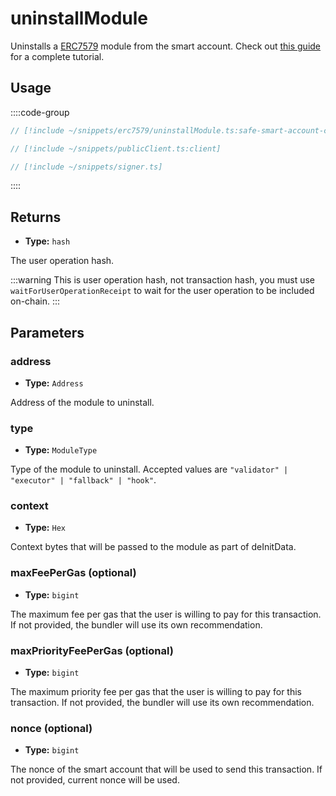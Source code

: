 # uninstallModule

Uninstalls a [ERC7579](https://eips.ethereum.org/EIPS/eip-7579) module from the smart account. Check out [this guide](/permissionless/how-to/accounts/user-erc7579-actions) for a complete tutorial.

## Usage

::::code-group

```ts [example.ts]
// [!include ~/snippets/erc7579/uninstallModule.ts:safe-smart-account-client]
```

```ts [publicClient.ts]
// [!include ~/snippets/publicClient.ts:client]
```

```ts [signer.ts]
// [!include ~/snippets/signer.ts]
```

::::

## Returns

- **Type:** `hash`

The user operation hash.

:::warning
This is user operation hash, not transaction hash, you must use `waitForUserOperationReceipt` to wait for the user operation to be included on-chain.
:::

## Parameters

### address

- **Type:** `Address`

Address of the module to uninstall.

### type

- **Type:** `ModuleType`

Type of the module to uninstall. Accepted values are `"validator" | "executor" | "fallback" | "hook"`.

### context

- **Type:** `Hex`

Context bytes that will be passed to the module as part of deInitData.

### maxFeePerGas (optional)

- **Type:** `bigint`

The maximum fee per gas that the user is willing to pay for this transaction. If not provided, the bundler will use its own recommendation.

### maxPriorityFeePerGas (optional)

- **Type:** `bigint`

The maximum priority fee per gas that the user is willing to pay for this transaction. If not provided, the bundler will use its own recommendation.

### nonce (optional)

- **Type:** `bigint`

The nonce of the smart account that will be used to send this transaction. If not provided, current nonce will be used.
